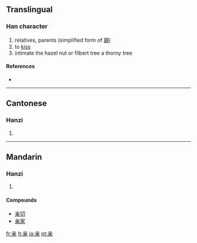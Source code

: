 {{also|親}}
==Translingual==

===Han character===
{{Han char|rn=8|rad=亠|as=07|sn=9|four=|canj=卜廿木 (YTD)}}

# relatives, parents (simplified form of [[親]])
# to [[kiss]]
# intimate the hazel nut or filbert tree a thorny tree

====References====
{{unreferenced}}
* {{Han ref|kx=0089.081|dkj=00311|hdz=42707.070|uh=4EB2|ud=20146}}

----

==Cantonese==

===Hanzi===
{{yue-hanzi|jyut=|y=chan1|tra=親}}

# {{defn|Cantonese}}

----

==Mandarin==

===Hanzi===
{{cmn-hanzi|tra=親|pin=[[qīn]] ([[qin1]])|wg=ch'in<sup>1</sup>}}

# {{defn|Mandarin}}

====Compounds====
* [[亲切]]
* [[亲家]]

[[fr:亲]]
[[lt:亲]]
[[ja:亲]]
[[pt:亲]]